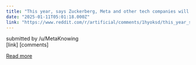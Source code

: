 ```yaml
---
title: "This year, says Zuckerberg, Meta and other tech companies will have AIs that can be mid-level engineers, and these \"AI engineers\" will write code and develop AI instead of human engineers"
date: "2025-01-11T05:01:18.000Z"
link: "https://www.reddit.com/r/artificial/comments/1hyoksd/this_year_says_zuckerberg_meta_and_other_tech/"
---
```


submitted by    /u/MetaKnowing  
 [link]   [comments]

[Read more](https://www.reddit.com/r/artificial/comments/1hyoksd/this_year_says_zuckerberg_meta_and_other_tech/)
